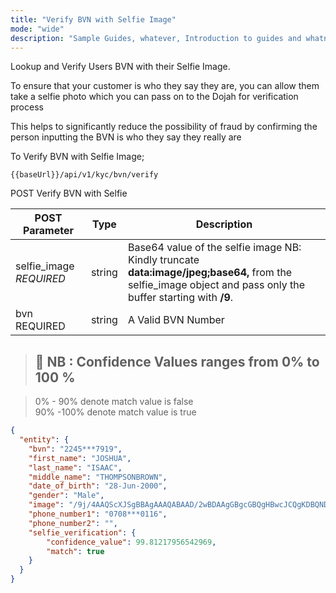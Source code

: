 ```yaml
---
title: "Verify BVN with Selfie Image"
mode: "wide"
description: "Sample Guides, whatever, Introduction to guides and whatnot"
---
```


Lookup and Verify Users BVN with their Selfie Image.

To ensure that your customer is who they say they are, you can allow them take a selfie photo which you can pass on to the Dojah for verification process

This helps to significantly reduce the possibility of fraud by confirming the person inputting the BVN is who they say they really are

To Verify BVN with Selfie Image;

```text [POST]
{{baseUrl}}/api/v1/kyc/bvn/verify

```

POST Verify BVN with Selfie

| POST Parameter | Type | Description |
| --- | --- | --- |
| selfie_image _REQUIRED_ | string | Base64 value of the selfie image NB: Kindly truncate **data:image/jpeg;base64,** from the selfie\_image object and pass only the buffer starting with **/9**.|
| bvn REQUIRED | string | A Valid BVN Number |

> ## 📘 NB : Confidence Values ranges from 0% to 100 %

> 0% - 90% denote match value is false  
> 90% -100% denote match value is true

```json Response
{
  "entity": {
    "bvn": "2245***7919",
    "first_name": "JOSHUA",
    "last_name": "ISAAC",
    "middle_name": "THOMPSONBROWN",
    "date_of_birth": "28-Jun-2000",
    "gender": "Male",
    "image": "/9j/4AAQScXJSgBBAgAAAQABAAD/2wBDAAgGBgcGBQgHBwcJCQgKDBQNDAsLDBkSEw8UHRofHh0aHBwg...",
    "phone_number1": "0708***0116",
    "phone_number2": "",
    "selfie_verification": {
        "confidence_value": 99.81217956542969,
        "match": true
    }
  }
}
```
